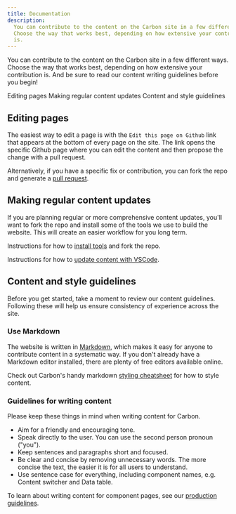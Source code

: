 ```yaml
---
title: Documentation
description:
  You can contribute to the content on the Carbon site in a few different ways.
  Choose the way that works best, depending on how extensive your contribution
  is.
---
```


<PageDescription>

You can contribute to the content on the Carbon site in a few different ways.
Choose the way that works best, depending on how extensive your contribution is.
And be sure to read our content writing guidelines before you begin!

</PageDescription>

<AnchorLinks>

<AnchorLink>Editing pages</AnchorLink>
<AnchorLink>Making regular content updates</AnchorLink>
<AnchorLink>Content and style guidelines</AnchorLink>

</AnchorLinks>

## Editing pages

The easiest way to edit a page is with the `Edit this page on Github` link that
appears at the bottom of every page on the site. The link opens the specific
Github page where you can edit the content and then propose the change with a
pull request.

Alternatively, if you have a specific fix or contribution, you can fork the repo
and generate a
[pull request](https://github.com/carbon-design-system/carbon-website/wiki/Creating-a-PR-through-github.com-UI).

## Making regular content updates

If you are planning regular or more comprehensive content updates, you'll want
to fork the repo and install some of the tools we use to build the website. This
will create an easier workflow for you long term.

Instructions for how to
[install tools](https://github.com/carbon-design-system/carbon-website/wiki/Updating-content-on-carbondesignsystem.com)
and fork the repo.

Instructions for how to
[update content with VSCode](https://github.com/carbon-design-system/carbon-website/wiki/Update-content-with-VSCode).

## Content and style guidelines

Before you get started, take a moment to review our content guidelines.
Following these will help us ensure consistency of experience across the site.

### Use Markdown

The website is written in
[Markdown](https://gatsby-theme-carbon.now.sh/components/markdown/), which makes
it easy for anyone to contribute content in a systematic way. If you don't
already have a Markdown editor installed, there are plenty of free editors
available online.

Check out Carbon's handy markdown
[styling cheatsheet](https://github.com/carbon-design-system/carbon-website/wiki/Markdown-cheatsheet)
for how to style content.

### Guidelines for writing content

Please keep these things in mind when writing content for Carbon.

- Aim for a friendly and encouraging tone.
- Speak directly to the user. You can use the second person pronoun ("you").
- Keep sentences and paragraphs short and focused.
- Be clear and concise by removing unnecessary words. The more concise the text,
  the easier it is for all users to understand.
- Use sentence case for everything, including component names, e.g. Content
  switcher and Data table.

To learn about writing content for component pages, see our
[production guidelines](https://github.com/carbon-design-system/carbon-website/wiki/Production-guidelines#creating-content-for-component-pages).
